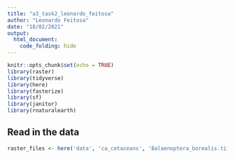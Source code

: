 ```yaml
---
title: "a3_task2_leonardo_feitosa"
author: "Leonardo Feitosa"
date: "18/02/2021"
output: 
  html_document:
    code_folding: hide
---
```


```r
knitr::opts_chunk$set(echo = TRUE)
library(raster)
library(tidyverse)
library(here)
library(fasterize)
library(sf)
library(janitor)
library(rnaturalearth)
```


## Read in the data

```r
raster_files <- here('data', 'ca_cetaceans', 'Balaenoptera_borealis.tif')
```

